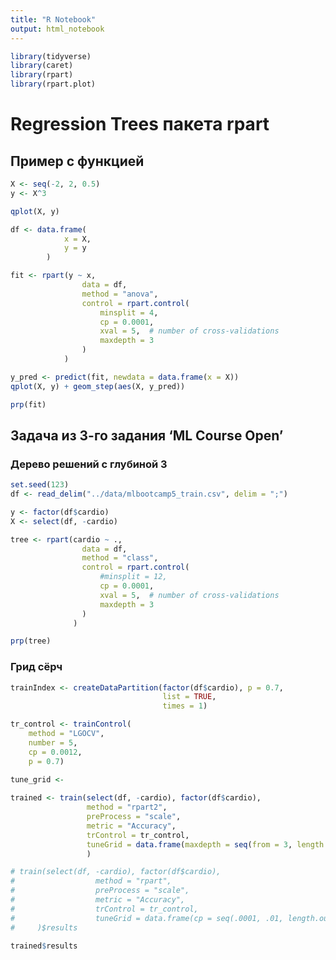 ```yaml
---
title: "R Notebook"
output: html_notebook
---
```


```r
library(tidyverse)
library(caret)
library(rpart)
library(rpart.plot)
```

# Regression Trees пакета rpart
## Пример с функцией
```r
X <- seq(-2, 2, 0.5)
y <- X^3

qplot(X, y)
```
```r
df <- data.frame(
            x = X,
            y = y
        )

fit <- rpart(y ~ x,
                data = df,
                method = "anova",
                control = rpart.control(
                    minsplit = 4,
                    cp = 0.0001,
                    xval = 5,  # number of cross-validations
                    maxdepth = 3
                )
            )

y_pred <- predict(fit, newdata = data.frame(x = X))
qplot(X, y) + geom_step(aes(X, y_pred))

```
```r
prp(fit)
```


## Задача из 3-го задания 'ML Course Open'
### Дерево решений с глубиной 3
```r

set.seed(123)
df <- read_delim("../data/mlbootcamp5_train.csv", delim = ";")

y <- factor(df$cardio)
X <- select(df, -cardio)

tree <- rpart(cardio ~ .,
                data = df, 
                method = "class",
                control = rpart.control(
                    #minsplit = 12,
                    cp = 0.0001,
                    xval = 5,  # number of cross-validations
                    maxdepth = 3
                )
              )

prp(tree)

```

### Грид сёрч
```r


trainIndex <- createDataPartition(factor(df$cardio), p = 0.7, 
                                  list = TRUE, 
                                  times = 1)

tr_control <- trainControl(
    method = "LGOCV",
    number = 5,
    cp = 0.0012,
    p = 0.7)

tune_grid <- 
                          
trained <- train(select(df, -cardio), factor(df$cardio),
                 method = "rpart2",
                 preProcess = "scale",
                 metric = "Accuracy",
                 trControl = tr_control,
                 tuneGrid = data.frame(maxdepth = seq(from = 3, length.out = 10))
                 )

# train(select(df, -cardio), factor(df$cardio),
#                  method = "rpart",
#                  preProcess = "scale",
#                  metric = "Accuracy",
#                  trControl = tr_control,
#                  tuneGrid = data.frame(cp = seq(.0001, .01, length.out = 10))
#     )$results

```

```r
trained$results
```

